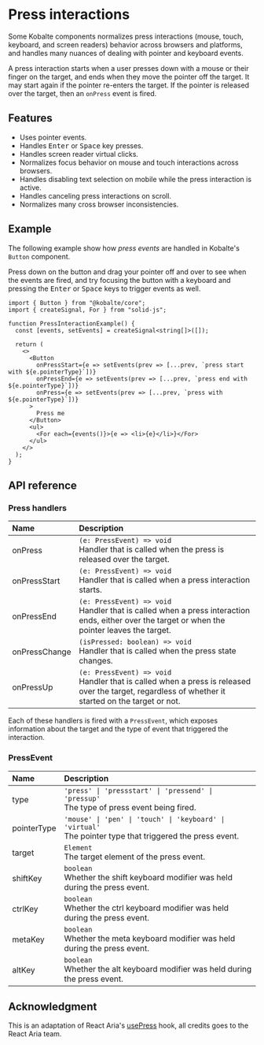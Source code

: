
# Press interactions

Some Kobalte components normalizes press interactions (mouse, touch, keyboard, and screen readers) behavior across browsers and platforms, and handles many nuances of dealing with pointer and keyboard events.

A press interaction starts when a user presses down with a mouse or their finger on the target, and ends when they move the pointer off the target. It may start again if the pointer re-enters the target. If the pointer is released over the target, then an `onPress` event is fired.

## Features

- Uses pointer events.
- Handles <Kbd>Enter</Kbd> or <Kbd>Space</Kbd> key presses.
- Handles screen reader virtual clicks.
- Normalizes focus behavior on mouse and touch interactions across browsers.
- Handles disabling text selection on mobile while the press interaction is active.
- Handles canceling press interactions on scroll.
- Normalizes many cross browser inconsistencies.

## Example

The following example show how _press events_ are handled in Kobalte's `Button` component.

Press down on the button and drag your pointer off and over to see when the events are fired, and try focusing the button with a keyboard and pressing the <Kbd>Enter</Kbd> or <Kbd>Space</Kbd> keys to trigger events as well.

<Preview>
  <PressInteractionExample />
</Preview>

```tsx
import { Button } from "@kobalte/core";
import { createSignal, For } from "solid-js";

function PressInteractionExample() {
  const [events, setEvents] = createSignal<string[]>([]);

  return (
    <>
      <Button
        onPressStart={e => setEvents(prev => [...prev, `press start with ${e.pointerType}`])}
        onPressEnd={e => setEvents(prev => [...prev, `press end with ${e.pointerType}`])}
        onPress={e => setEvents(prev => [...prev, `press with ${e.pointerType}`])}
      >
        Press me
      </Button>
      <ul>
        <For each={events()}>{e => <li>{e}</li>}</For>
      </ul>
    </>
  );
}
```

## API reference

### Press handlers

| Name          | Description                                                                                                                                             |
| :------------ | :------------------------------------------------------------------------------------------------------------------------------------------------------ |
| onPress       | `(e: PressEvent) => void` <br/> Handler that is called when the press is released over the target.                                                      |
| onPressStart  | `(e: PressEvent) => void` <br/> Handler that is called when a press interaction starts.                                                                 |
| onPressEnd    | `(e: PressEvent) => void` <br/> Handler that is called when a press interaction ends, either over the target or when the pointer leaves the target.     |
| onPressChange | `(isPressed: boolean) => void` <br/> Handler that is called when the press state changes.                                                               |
| onPressUp     | `(e: PressEvent) => void` <br/> Handler that is called when a press is released over the target, regardless of whether it started on the target or not. |

Each of these handlers is fired with a `PressEvent`, which exposes information about the target and the type of event that triggered the interaction.

### PressEvent

| Name        | Description                                                                                                     |
| :---------- | :-------------------------------------------------------------------------------------------------------------- |
| type        | `'press' \| 'pressstart' \| 'pressend' \| 'pressup'` <br/> The type of press event being fired.                 |
| pointerType | `'mouse' \| 'pen' \| 'touch' \| 'keyboard' \| 'virtual'` <br/> The pointer type that triggered the press event. |
| target      | `Element` <br/> The target element of the press event.                                                          |
| shiftKey    | `boolean` <br/> Whether the shift keyboard modifier was held during the press event.                            |
| ctrlKey     | `boolean` <br/> Whether the ctrl keyboard modifier was held during the press event.                             |
| metaKey     | `boolean` <br/> Whether the meta keyboard modifier was held during the press event.                             |
| altKey      | `boolean` <br/> Whether the alt keyboard modifier was held during the press event.                              |

## Acknowledgment

This is an adaptation of React Aria's [usePress](https://react-spectrum.adobe.com/react-aria/usePress.html) hook, all credits goes to the React Aria team.
